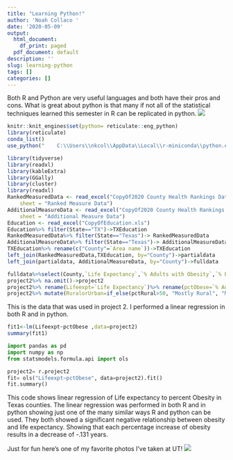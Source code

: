 ```yaml
---
title: "Learning Python!"
author: 'Noah Collaco '
date: '2020-05-09'
output:
  html_document:
    df_print: paged
  pdf_document: default
description: ''
slug: learning-python
tags: []
categories: []
---
```

Both R and Python are very useful languages and both have their pros and cons. What is great about python is that many if not all of the statistical techniques learned this semester in R can be replicated in python. 
![](/blog/2020-05-08-learning-python_files/capture.jpg)
```r
knitr::knit_engines$set(python= reticulate::eng_python)
library(reticulate)
conda_list()
use_python("	C:\\Users\\nkcol\\AppData\\Local\\r-miniconda\\python.exe")

```

```R
library(tidyverse)
library(readxl)
library(kableExtra)
library(GGally)
library(cluster)
library(readxl)
RankedMeasuredData <- read_excel("CopyOf2020 County Health Rankings Data - v1.xlsx", 
    sheet = "Ranked Measure Data")
AdditionalMeasureData <- read_excel("CopyOf2020 County Health Rankings Data - v1.xlsx", 
    sheet = "Additional Measure Data")
Education <- read_excel("CopyOfEducation.xls")
Education%>% filter(State=="TX")->TXEducation
RankedMeasuredData%>% filter(State=="Texas")-> RankedMeasuredData
AdditionalMeasureData%>% filter(State=="Texas")-> AdditionalMeasureData
TXEducation%>% rename(c("County"=`Area name`))->TXEducation
left_join(RankedMeasuredData,TXEducation, by="County")->partialdata
left_join(partialdata, AdditionalMeasureData, by="County")->fulldata

fulldata%>%select(County,`Life Expectancy`,`% Adults with Obesity`,`% Physically Inactive`,`% Smokers`,`% Food Insecure`,`% Uninsured`,`% Adults with Diabetes`,`Percent of adults with a bachelor's degree or higher, 2014-18` , `Median Household Income`, `% Insufficient Sleep`,`% Excessive Drinking`,`% Rural`)->project2
project2%>% na.omit()->project2
project2%>% rename(Lifeexpt=`Life Expectancy`)%>% rename(pctObese=`% Adults with Obesity`)%>% rename(pctInactive=`% Physically Inactive`)%>% rename(pctFDInsecure=`% Food Insecure`)%>% rename(pctSmokers=`% Smokers`)%>% rename(pctUninsured=`% Uninsured`)%>% rename(pctDiabetes=`% Adults with Diabetes`)%>% rename(pctBachelors=`Percent of adults with a bachelor's degree or higher, 2014-18`)%>% rename(medianincome=`Median Household Income`)%>% rename(pctinsufficientsleep=`% Insufficient Sleep`)%>% rename(pctRural=`% Rural`)%>% rename(pctexcessdrinking=`% Excessive Drinking`)->project2
project2%>% mutate(RuralorUrban=if_else(pctRural>50, "Mostly Rural", "Mostly Urban"))->project2

```
This is the data that was used in project 2. I performed a linear regression in both R and in python. 

```r
fit1<-lm(Lifeexpt~pctObese ,data=project2)
summary(fit1)
```
```python
import pandas as pd
import numpy as np
from statsmodels.formula.api import ols

project2= r.project2
fit= ols("Lifeexpt~pctObese", data=project2).fit()
fit.summary()

```
This code shows linear regression of Life expectancy to percent Obesity in Texas counties. The linear regression was performed in both R and in python showing just one of the many similar ways R and python can be used. They both showed a significant negative relationship between obesity and life expectancy. Showing that each percentage increase of obesity results in a decrease of -.131 years. 


Just for fun here's one of my favorite photos I've taken at UT! 
![](/blog/2020-05-08-learning-python_files/UT.JPG)

